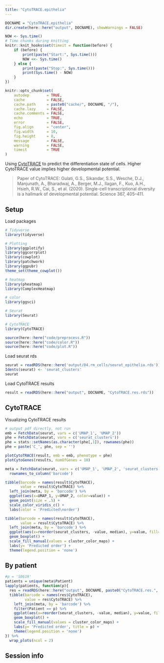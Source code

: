 ```yaml
---
title: "CytoTRACE.epithelia"
---
```


```r
DOCNAME = "CytoTRACE.epithelia"
dir.create(here::here("output", DOCNAME), showWarnings = FALSE)

NOW <- Sys.time()
# Time chunks during knitting
knitr::knit_hooks$set(timeit = function(before) {
    if (before) {
        print(paste("Start:", Sys.time()))
        NOW <<- Sys.time()
    } else {
        print(paste("Stop:", Sys.time()))
        print(Sys.time() - NOW)
    }
})

knitr::opts_chunk$set(
    autodep        = TRUE,
    cache          = FALSE,
    cache.path     = paste0("cache/", DOCNAME, "/"),
    cache.lazy     = FALSE, 
    cache.comments = FALSE,
    echo           = TRUE,
    error          = FALSE,
    fig.align      = "center",
    fig.width      = 10,
    fig.height     = 8,
    message        = FALSE,
    warning        = FALSE,
    timeit         = TRUE
)
```

Using [CytoTRACE](https://cytotrace.stanford.edu) to predict the differentiation state of cells. Higher CytoTRACE value implies higher developmental potential.

> Paper of CytoTRACE: Gulati, G.S., Sikandar, S.S., Wesche, D.J., Manjunath, A., Bharadwaj, A., Berger, M.J., Ilagan, F., Kuo, A.H., Hsieh, R.W., Cai, S., et al. (2020). Single-cell transcriptional diversity is a hallmark of developmental potential. Science 367, 405–411.

## Setup

Load packages

```r
# Tidyverse
library(tidyverse)

# Plotting
library(ggplotify)
library(ggcorrplot)
library(cowplot)
library(patchwork)
library(ggpubr)
theme_set(theme_cowplot())

# heatmap
library(pheatmap)
library(ComplexHeatmap)

# color
library(ggsci)

# Seurat
library(Seurat)

# CytoTRACE
library(CytoTRACE)
```

```r
source(here::here("code/preprocess.R"))
source(here::here("code/color.R"))
source(here::here("code/plot.R"))
```

Load seurat rds

```r
seurat = readRDS(here::here('output/04.rm_cells/seurat_epithelia.rds'))
Idents(seurat) <- 'seurat_clusters'
seurat
```

Load CytoTRACE results

```r
result = readRDS(here::here("output", DOCNAME, "CytoTRACE.res.rds"))
```

## CytoTRACE

Visualizing CytoTRACE results

```r
# output pdf directly, not run
emb = FetchData(seurat, vars = c('UMAP_1', 'UMAP_2'))
phe = FetchData(seurat, vars = c('seurat_clusters'))
phe = stats::setNames(as.character(phe[,1]), rownames(phe))
phe = paste('C_', phe, sep = '')

plotCytoTRACE(result, emb = emb, phenotype = phe)
plotCytoGenes(results, numOfGenes = 10)
```

```r
meta = FetchData(seurat, vars = c('UMAP_1', 'UMAP_2', 'seurat_clusters', "Patient")) %>%
  rownames_to_column('barcode')

tibble(barcode = names(result$CytoTRACE),
       value = result$CytoTRACE) %>%
  left_join(meta, by = 'barcode') %>%
  ggplot(aes(x=UMAP_1, y=UMAP_2, color=value)) +
  geom_point(size = .5) +
  scale_color_viridis_c() +
  labs(color = 'Predicted\norder')
```

```r
tibble(barcode = names(result$CytoTRACE),
       value = result$CytoTRACE) %>%
  left_join(meta, by = 'barcode') %>%
  ggplot(aes(x=reorder(seurat_clusters, -value, median), y=value, fill=seurat_clusters)) +
  geom_boxplot() +
  scale_fill_manual(values = cluster_color_maps) +
  labs(y= 'Predicted order') +
  theme(legend.position = 'none')
```

## By patient

```r
#p = 'S0619'
patients = unique(meta$Patient)
lapply(patients, function(p){
  res = readRDS(here::here("output", DOCNAME, paste0("CytoTRACE.res.", paste0(p, ".rds"))))
  tibble(barcode = names(res$CytoTRACE),
         value = res$CytoTRACE) %>%
    left_join(meta, by = 'barcode') %>%
    filter(Patient == p) %>%
    ggplot(aes(x=reorder(seurat_clusters, -value, median), y=value, fill=seurat_clusters)) +
    geom_boxplot() +
    scale_fill_manual(values = cluster_color_maps) +
    labs(y= 'Predicted order', title = p) +
    theme(legend.position = 'none')
}) %>%
  wrap_plots(ncol = 2)
```

## Session info

